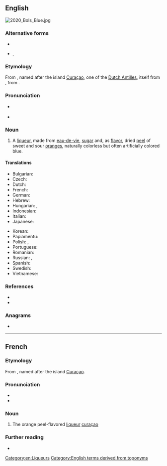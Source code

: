 {{also|curacao|Curacao|curação|Curaçao}}
==English==
[[File:2020 Bols Blue.jpg|thumb]]
{{wikipedia|curaçao (liqueur)}}

===Alternative forms===
* {{l|en|curacao}}
* {{l|en|curacoa}}, {{l|en|curaçoa}} {{qual|both dated}}

===Etymology===
From {{bor|en|nl|curaçao}}, named after the island [[Curaçao]], one of the [[Dutch Antilles]], itself from {{der|en|pt|curação||medical cure}}, from {{der|en|la|cūrātiō||cure}}.

===Pronunciation===
* {{a|UK}} {{IPA|en|/ˈkjuːɹəsaʊ/|/ˈkjuːɹəsəʊ/}}
* {{a|US}} {{IPA|en|/ˈk(j)ʊəɹ.əˌsaʊ/|/ˈk(j)ʊəɹ.əˌsoʊ/|/ˌk(j)ʊəɹ.əˈsaʊ/|/ˌk(j)ʊəɹ.əˈsoʊ/}}

===Noun===
{{en-noun|~}}

# A [[liqueur]], made from [[eau-de-vie]], [[sugar]] and, as [[flavor]], dried [[peel]] of sweet and sour [[orange]]s, naturally colorless but often artificially colored blue.

====Translations====
{{trans-top|liqueur}}
* Bulgarian: {{t|bg|кюрасо́|n}}
* Czech: {{t|cs|Curaçao likér}}
* Dutch: {{t+|nl|curaçao|m}}
* French: {{t+|fr|curaçao|m}}
* German: {{t+|de|Curaçao|m}}
* Hebrew: {{t|he|קוראסאו}}
* Hungarian: {{t|hu|küraszó}}, {{t|hu|narancslikőr}}
* Indonesian: {{t|id|Curaçao}}
* Italian: {{t|it|curaçao|m}}
* Japanese: {{t|ja|キュラソー|tr=kyurasō}}
{{trans-mid}}
* Korean: {{t|ko|퀴라소|sc=Kore}} {{qualifier|리큐어}}
* Papiamentu: {{t|pap|Curacao likeur}}
* Polish: {{t|pl|curacao|n}}, {{t+|pl|curaçao|n}}
* Portuguese: {{t|pt|curaçau|m}}
* Romanian: {{t|ro|Curaçao}}
* Russian: {{t+|ru|кюрасо́|m}} {{qualifier|ликёр}}, {{t|ru|кюраса́о|m}} {{qualifier|ликёр}}
* Spanish: {{t|es|curaçao|m}}
* Swedish: {{t|sv|Curaçao}}
* Vietnamese: {{t|vi|Curaçao}}
{{trans-bottom}}

===References===
* {{R:Webster NCD 1967}}
* {{R:NPLarousse}}

===Anagrams===
* {{anagrams|en|a=aaccoru|curacoa|curaçoa}}

[[Category:en:Liqueurs]]
[[Category:English terms derived from toponyms]]

----

==French==

===Etymology===
From {{bor|fr|nl|curaçao}}, named after the island [[Curaçao]].

===Pronunciation===
* {{fr-IPA|curaço}}
* {{audio|fr|LL-Q150 (fra)-WikiLucas00-curaçao.wav|Audio}}

===Noun===
{{fr-noun|m}}

# The orange peel-flavored [[liqueur]] [[#English|curaçao]]

===Further reading===
* {{R:TLFi}}

{{C|fr|Liqueurs|sort=curacao}}